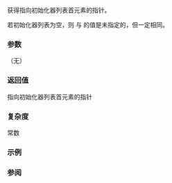{{cpp/utility/initializer_list/title | begin}}
{{cpp/utility/initializer_list/navbar}}
{{ddcla|since=c++11|constexpr=c++14|
const T* begin() const noexcept;
}}

获得指向初始化器列表首元素的指针。

若初始化器列表为空，则 {{tt|begin()}} 与 {{lc|end()}} 的值是未指定的，但一定相同。

===参数===
（无）

===返回值===
指向初始化器列表首元素的指针

===复杂度===
常数

===示例===
{{example
|code=
#include &lt;initializer_list&gt;

int main()
{
    static constexpr auto il = {42, 24};
    static_assert(*il.begin() == 0x2A);
    static_assert(il.begin()[1] == 030);
}
}}

===参阅===
{{dsc begin}}
{{dsc inc|cpp/utility/initializer_list/dsc end}}
{{dsc end}}

{{langlinks|de|en|es|fr|it|ja|pt|ru}}